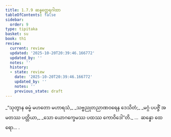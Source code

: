 ```yaml
---
title: 1.7.9 ဆန္နတ္ထေရဂါထာ
tableOfContents: false
sidebar:
  order: 9
type: tipitaka
basket: su
book: th1
review:
  current: review
  updated: '2025-10-20T20:39:46.166772'
  updated_by: ''
  notes: ''
  history:
  - state: review
    date: '2025-10-20T20:39:46.166772'
    updated_by: ''
    notes: ''
    previous_state: draft
---
```



<DynamicBreadcrumb />


<ReviewStatus review={frontmatter.review} showDetails={true} />

<HypothesisAnnotation frontmatter={frontmatter} />

<Division number="69" book="th1" e="ch" v="19" p="235">

<Paragraph number="155" type="verses" book="th1">
_“သုတွာန ဓမ္မံ မဟတော မဟာရသံ,_  
_သဗ္ဗညုတညာဏဝရေန ဒေသိတံ;_  
_မဂ္ဂံ ပပဇ္ဇိံ အမတဿ ပတ္တိယာ,_  
_သော ယောဂက္ခေမဿ ပထဿ ကောဝိဒေါ”တိ._  


</Paragraph>
</Division>

<Paragraph number="156" type="center" book="th1">
…  ဆန္နော ထေရော… .
</Paragraph>